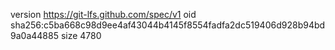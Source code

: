 version https://git-lfs.github.com/spec/v1
oid sha256:c5ba668c98d9ee4af43044b4145f8554fadfa2dc519406d928b94bd9a0a44885
size 4780
